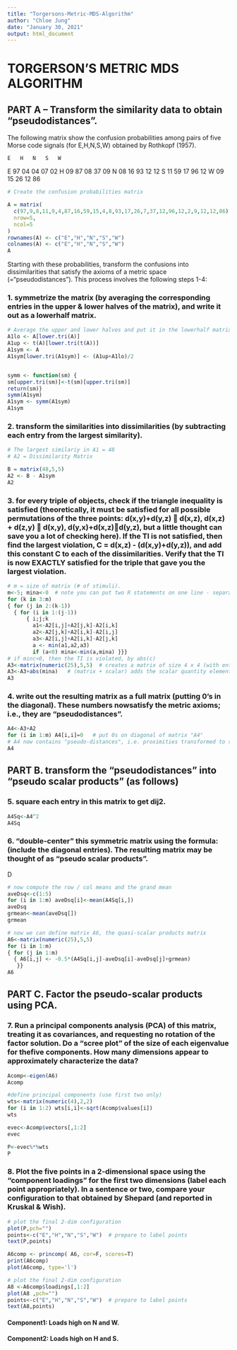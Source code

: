 ---
title: "Torgersons-Metric-MDS-Algorithm"
author: "Chloe Jung"
date: "January 30, 2021"
output: html_document
---
# TORGERSON'S METRIC MDS ALGORITHM

## PART A -- Transform the similarity data to obtain "pseudodistances".

The following matrix show the confusion probabilities among pairs of five Morse code signals (for E,H,N,S,W) obtained by Rothkopf (1957).


	E	H	N	S	W
E	97	04	04	07	02
H	09	87	08	37	09
N	08	16	93	12	12
S	11	59	17	96	12
W	09	15	26	12	86


```{r}

# Create the confusion probabilities matrix

A = matrix(
  c(97,9,8,11,9,4,87,16,59,15,4,8,93,17,26,7,37,12,96,12,2,9,12,12,86),
  nrow=5,
  ncol=5
)
rownames(A) <- c("E","H","N","S","W")
colnames(A) <- c("E","H","N","S","W")
A

```

Starting with these probabilities, transform the confusions into dissimilarities that satisfy the axioms of a metric space (="pseudodistances").  This process involves the following steps 1-4:

### 1. symmetrize the matrix (by averaging the corresponding entries in the upper & lower halves of the matrix), and write it out as a lowerhalf matrix.

```{r}

# Average the upper and lower halves and put it in the lowerhalf matrix
A1lo <- A[lower.tri(A)]
A1up <- t(A)[lower.tri(t(A))] 
A1sym <- A
A1sym[lower.tri(A1sym)] <- (A1up+A1lo)/2


symm <- function(sm) {
sm[upper.tri(sm)]<-t(sm)[upper.tri(sm)]
return(sm)}
symm(A1sym)
A1sym <- symm(A1sym)
A1sym

```


### 2. transform the similarities into dissimilarities (by subtracting each entry from the largest similarity).

```{r}

# The largest similariy in A1 = 48
# A2 = Dissimilarity Matrix 

B = matrix(48,5,5)
A2 <- B - A1sym
A2

```

### 3. for every triple of objects, check if the triangle inequality is satisfied (theoretically, it must be satisfied for all possible permutations of the three points: d(x,y)+d(y,z)  d(x,z), d(x,z) + d(z,y)  d(x,y), d(y,x)+d(x,z)d(y,z), but a little thought can save you a lot of checking here).  If the TI is not satisfied, then find the largest violation, C = d(x,z) - (d(x,y)+d(y,z)), and add this constant C to each of the dissimilarities.  Verify that the TI is now EXACTLY satisfied for the triple that gave you the largest violation.

```{r}
# m = size of matrix (# of stimuli).
m<-5; mina<-0  # note you can put two R statements on one line - separate them with semicolon
for (k in 3:m)
{ for (j in 2:(k-1)) 
  { for (i in 1:(j-1)) 
      { i;j;k
        a1<-A2[i,j]+A2[j,k]-A2[i,k]
        a2<-A2[j,k]+A2[i,k]-A2[i,j] 
        a3<-A2[i,j]+A2[i,k]-A2[j,k]
        a <- min(a1,a2,a3)  
        if (a<0) mina<-min(a,mina) }}}
# if minc<0, then the TI is violated, by abs(c)
A3<-matrix(numeric(25),5,5)  # creates a matrix of size 4 x 4 (with entries = 0)
A3<-A3+abs(mina)   # (matrix + scalar) adds the scalar quantity elementwise to the matrix
A3

```

### 4. write out the resulting matrix as a full matrix (putting 0's in the diagonal).  These numbers nowsatisfy the metric axioms; i.e., they are "pseudodistances".

```{r}

A4<-A3+A2
for (i in 1:m) A4[i,i]=0   # put 0s on diagonal of matrix "A4"
# A4 now contains "pseudo-distances", i.e. proximities transformed to satisfy the metric axioms
A4

```

## PART B. transform the "pseudodistances" into "pseudo scalar products" (as follows) 

### 5. square each entry in this matrix to get dij2.

```{r}

A4Sq<-A4^2
A4Sq

```

### 6. "double-center" this symmetric matrix using the formula: (include the diagonal entries).  The resulting matrix may be thought of as "pseudo scalar products".

D
```{r}

# now compute the row / col means and the grand mean
aveDsq<-c(1:5)
for (i in 1:m) aveDsq[i]<-mean(A4Sq[i,])
aveDsq
grmean<-mean(aveDsq[])
grmean

# now we can define matrix A6, the quasi-scalar products matrix
A6<-matrix(numeric(25),5,5)
for (i in 1:m)
{ for (j in 1:m) 
  { A6[i,j] <- -0.5*(A4Sq[i,j]-aveDsq[i]-aveDsq[j]+grmean)
   }}
A6


```

## PART C.  Factor the pseudo-scalar products using PCA.  

### 7. Run a principal components analysis (PCA) of this matrix, treating it as covariances, and requesting no rotation of the factor solution.  Do a "scree plot" of the size of each eigenvalue for thefive components.  How many dimensions appear to approximately characterize the data?

```{r}

Acomp<-eigen(A6)
Acomp

#define principal components (use first two only)
wts<-matrix(numeric(4),2,2)
for (i in 1:2) wts[i,i]<-sqrt(Acomp$values[i])  
wts

evec<-Acomp$vectors[,1:2]
evec

P<-evec%*%wts
P


```

### 8. Plot the five points in a 2-dimensional space using the "component loadings" for the first two dimensions (label each point appropriately).  In a sentence or two, compare your configuration to that obtained by Shepard (and reported in Kruskal & Wish).

```{r}


# plot the final 2-dim configuration
plot(P,pch="")
points<-c("E","H","N","S","W")  # prepare to label points
text(P,points)

A6comp <- princomp( A6, cor=F, scores=T)
print(A6comp)
plot(A6comp, type='l')

# plot the final 2-dim configuration
A8 <-A6comp$loadings[,1:2]
plot(A8 ,pch="")
points<-c("E","H","N","S","W")  # prepare to label points
text(A8,points)

```

#### Component1: Loads high on N and W.
#### Component2: Loads high on H and S.


